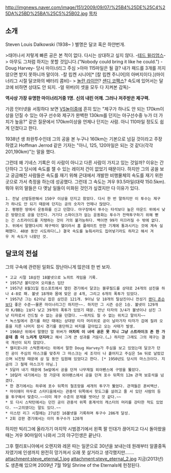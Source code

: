 http://imgnews.naver.com/image/151/2009/09/07/%25B4%25DE%25C4%25DA%25BD%25BA%25C5%25B02.jpg
[[목차]]
== 소개 ==
Steven Louis Dalkowski (1938~ )
별명은 달코 혹은 하얀번개.

>태어나서 저렇게 빠른 공은 본 적이 없다. 다시는 상대하고 싶지 않다. -[[테드 윌리엄스]]-
> 아무도 그처럼 하지는 못할 것입니다.("Nobody could bring it like he could.") -Doug Harvey- 당시 마이너리그 주심
>아마 115마일은 될 걸? 내가 패드를 3개를 끼지 않으면 받지 못하니까 말이야. -칼 립켄 시니어[* [칼 립켄 주니어]의 아버지이다.](마이너리그 시절 달코와의 배터리 콤비)-
> [[놀란 라이언]]? [[샌디 코팩스]]? 속도에 있어서는 달코에 비하면 상대도 안 되지. -얼 위버(이 셋을 모두 다 지켜본 감독)- 

'''역사상 가장 유명한 마이너리거중 1명.''' '''신의 내린 어깨. 그러나 저주받은 제구력.'''

가끔 인터넷을 서핑하다 보면 [[VS놀이]]중에 흔히 있는 "제구가 하나도 안 되는 170km이상을 던질 수 있는 야구 선수와 제구가 완벽한 130km를 던지는 야구선수중 누가 더 가치가 높음?" 같은 질문에서 170km이상을 언제나 던지는 사람. 아니 110마일 정도도 쉽게 던졌다고 한다.

1938년 생 좌완투수인데 그의 공을 본 누구나 160km는 기본으로 넘길 것이라고 주장하였고 Hoffman Jerrod 같은 기자는 "아니, 125, 120마일은 되는 것 같다(각각201,190km)"는 말을 했다.

그런데 왜 기네스 기록은 이 사람이 아니고 다른 사람이 가지고 있는 것일까? 이유는 간단하다 그 당시에 속도를 잴 수 있는 레이저 건이 없었기 때문이다. 하지만 그의 공을 보고 궁금해진 사람들은 속도를 재기 위해 군대에서 개발한 비행물체의 속도를 재기 위한 곳으로 가서 측정을 하는데 성공했다. 그런데 그 속도는 겨우 93.5마일(대략 150.5km). 뭐야 위의 말들은 다 옛날 일들이 미화된 것인가 싶겠지만 다 이유가 있다.

 1. 전날 선발등판해서 150구 이상을 던지고 왔었다. 다시 한 번 말하지만 이 투수는 제구가 하나도 안 되기 때문에 던지는 공의 숫자가 언제나 많았다.
 2. 평평한 땅에서 운동화를 신고 던졌다. 야구장에서 투수는 타석보다 높은 마운드 위에서 낮은 방향으로 공을 던진다. 거기다 스파이크가 없는 운동화는 투수가 전력투구하기 위해 뻗는 긴 스트라이드를 지탱하는 것이 거의 불가능하다. 백이면 99가 미끄러질 수 밖에 없다.
 3. 위에서 말했다시피 제구력이 헬이라서 홈 플레이트 만한 기계에 통과시키는 것에 계속 실패했다. 40분 동안 시도하다(…) 결국 속도를 늦춰서라도 집어넣기라도 하자고 해서 겨우 저 속도가 나왔던 것.

== 달코의 전설 ==
그의 구속에 관련된 일화도 장난아니게 많은데 한 번 보자.

 * 고교 시절 18삼진 18볼넷으로 노히트 게임을 기록.
 * 1957년 볼티모어 오리올스 입단
 * 1957년 8월31일 킹스포트에서 열린 경기에서 달코는 블루필드를 상대로 24개의 삼진을 하나 4-8로 패. 볼넷 18개와 몸에 맞은 공 4개, 그리고 6개의 폭투가 있었다.
 * 1957년 그는 62이닝 잡은 삼진은 121개. 9이닝 당 18개의 탈삼진이니 전성기 [[랜디 존슨]]보다 좋은 수준~~물론 마이너리그긴 하지만~~. 하지만 그 시즌 승은 1승. 볼넷이 129개라 K/BB는 1보다 낮고 39개의 폭투가 있었기 때문. 만난 타자의 3/4가 볼넷이나 삼진 그냥 타자로서 건드릴 수 없는 공을 던졌다. ~~위치도 칠 수 없는 위치고 말이지~~
 * 녹스빌에서 경기를 하던 때에는 상대방 타자 머리위로 공이 날라가자 타자가 겁에 질려 오줌을 지른 나머지 잠시 경기를 중단하고 바지를 갈아입고 오는 사태가 발생.  
 * 1960년 위에서 말했던 얼 위버가 '''어차피 이 녀석 공은 못 치니 그냥 스트라이크 존 한 가운데 좀 더 느리게 던지라'''고 해서 그게 큰 성과를 거둔다.(…) 하지만 그래도 그의 제구는 결국 개선이 되지 않았다.
 * 캘리포니아 스탁톤에서는 위에서 말한 Doug Harvey가 주심을 보고 있었는데 달코가 던진 공이 주심의 마스크를 맞추자 그 마스크는 세 조각이 나 흩어지고 주심은 5m 뒤로 날랐갔으며 뇌진탕 때문에 삼 일 동안 입원해 있었다고 한다. [* 1950년도 당시의 마스크이다. 지금의 그 철제 마스크가 아님.]
 * 5달러 내기 때문에 5m앞에서 공을 던져 나무재질 외야펜스에 구멍을 뚫었다.
 * 10달러 내기에서는 정 가운데 외야펜스에서 공을 던져 포수 뒤쪽의 12m 관객 보호석을 넘겼다.
 * 한 경기에서는 하루에 포수 뒤쪽의 철조망을 세개의 투구가 뚫었다. 관객들은 혼비백산.
 * 마이애미 마두로 스타디움에서는 관중석 뒤쪽에서 핫도그를 살려고 줄 서 있던 사람의 등을 투구해서 맞춘다.~~이미 제구 수준의 문제를 벗어난 것 같다.~~
 * 또 다시 스탁턴에서는 던진 공이 관중석 위쪽 중계석의 캐스터의 머리를 강타한 적도 있었다. ~~고의였다는 말도 있다.~~
 * 이스턴 리그 시절에는 27삼진 16볼넷을 기록하며 투구수 286개 달성.
 * 2회 강판 경기에서는 이미 투구수가 120개

하지만 빅리그에 올라가기 마지막 시범경기에서 왼쪽 팔 인대가 끊어지고 다시 돌아왔을 때는 겨우 90마일이 나와서 그의 야구인생은 끝난다.

그후 캘리포니아에서 오렌지와 레몬 따는 일꾼으로 30년을 보내는데 원래부터 알콜중독자였기에 인생까지 완전히 망가져서 오래 못 살거라고 생각했지만…….
attachment:steve_eternal_1.jpg attachment:steve_eternal_2.jpg
지금(2013년)도 생존해 있으며 2009년 7월 19일 Shrine of the Eternals에 헌정된다.
